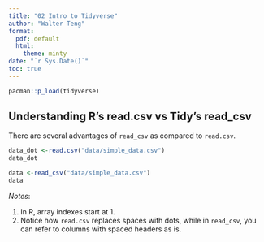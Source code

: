 ```yaml
---
title: "02 Intro to Tidyverse"
author: "Walter Teng"
format: 
  pdf: default
  html: 
    theme: minty
date: "`r Sys.Date()`"
toc: true
---
```


```r
pacman::p_load(tidyverse)
```

## Understanding R's read.csv vs Tidy's read_csv

There are several advantages of `read_csv` as compared to `read.csv`.

```r
data_dot <-read.csv("data/simple_data.csv")
data_dot
```


```r
data <-read_csv("data/simple_data.csv")
data
```

*Notes*:

1. In R, array indexes start at 1.
2. Notice how `read.csv` replaces spaces with dots, while in `read_csv`, you can refer to columns with spaced headers as is.